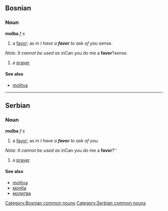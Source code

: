 ==Bosnian==
===Noun===
'''molba''' ''f s''
#a [[favor]]; as in ''I have a '''favor''' to ask of you'' sense.
''Note: It cannot be used as in ''Can you do me a '''favor'''?'' sense.''
#a [[prayer]]
====See also====
*[[molitva]]
[[Category:Bosnian common nouns]]
----

==Serbian==
===Noun===
'''molba''' ''f s''
#a [[favor]]; as in ''I have a '''favor''' to ask of you.''
''Note: It cannot be used as in ''Can you do me a '''favor'''?''
#a [[prayer]]
====See also====
*[[molitva]]
*[[молба]]
*[[молитва]]
[[Category:Serbian common nouns]]
